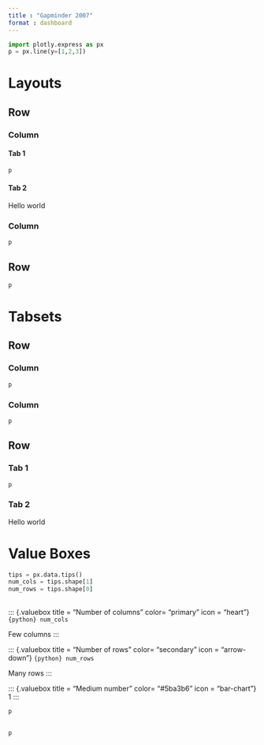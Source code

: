 ```yaml
---
title : "Gapminder 2007"
format : dashboard
---
```


```python
import plotly.express as px
p = px.line(y=[1,2,3])

```

# Layouts

## Row {height="30%"}

### Column {.tabset width="20%"}

#### Tab 1

```python
p
```

#### Tab 2

Hello world

### Column {width="80%"}

```python
p
```

## Row {height="70%"}

```python
p
```

# Tabsets



## Row {height="30%"}

### Column {width="20%"}



```python
p
```



### Column {width="80%"}

```python
p
```

## Row {.tabset height="70%"}

### Tab 1

```python
p
```

### Tab 2

Hello world

# Value Boxes

```python
tips = px.data.tips()
num_cols = tips.shape[1]
num_rows = tips.shape[0]
```

## {height="20%"}


::: {.valuebox title = "Number of columns" color= "primary" icon = "heart"}
`{python} num_cols`

Few columns
:::

::: {.valuebox title = "Number of rows" color= "secondary" icon = "arrow-down"}
`{python} num_rows`

Many rows
:::

::: {.valuebox title = "Medium number" color= "#5ba3b6" icon = "bar-chart"}
1
:::

```python
p
```

## 

```python
p
```